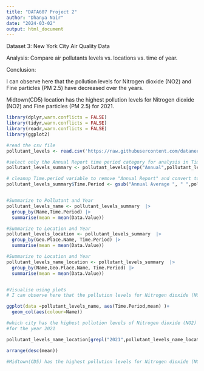```yaml
---
title: "DATA607 Project 2"
author: "Dhanya Nair"
date: "2024-03-02"
output: html_document
---
```


Dataset 3: 
New York City Air Quality Data

Analysis:
Compare air pollutants levels vs. locations vs. time of year.

Conclusion:

I can observe here that the pollution levels for Nitrogen dioxide (NO2) and Fine particles (PM 2.5) have decreased over the years.

Midtown(CD5) location has the highest pollution levels for Nitrogen dioxide (NO2) and Fine particles (PM 2.5) for 2021.
```r



library(dplyr,warn.conflicts = FALSE)
library(tidyr,warn.conflicts = FALSE)
library(readr,warn.conflicts = FALSE)
library(ggplot2)

#read the csv file 
pollutant_levels <- read.csv('https://raw.githubusercontent.com/datanerddhanya/DATA607/main/Air_Quality_20240302.csv', fileEncoding="latin1")

#select only the Annual Report time period category for analysis in Time.Period column
pollutant_levels_summary <- pollutant_levels[grep("Annual",pollutant_levels$Time.Period),] 

# cleanup Time.period variable to remove "Annual Report" and convert to numeric
pollutant_levels_summary$Time.Period <- gsub("Annual Average ", " ",pollutant_levels_summary$Time.Period) 


#Summarize to Pollutant and Year
pollutant_levels_name <- pollutant_levels_summary  |>
  group_by(Name,Time.Period) |>
  summarise(mean = mean(Data.Value))

#Summarize to Location and Year
pollutant_levels_location <- pollutant_levels_summary  |>
  group_by(Geo.Place.Name, Time.Period) |>
  summarise(mean = mean(Data.Value))

#Summarize to Location and Year
pollutant_levels_name_location <- pollutant_levels_summary  |>
  group_by(Name,Geo.Place.Name, Time.Period) |>
  summarise(mean = mean(Data.Value))


#Visualise using plots
# I can observe here that the pollution levels for Nitrogen dioxide (NO2) and Fine particles (PM 2.5) have decreased over the years.

ggplot(data =pollutant_levels_name, aes(Time.Period,mean) )+
  geom_col(aes(colour=Name))

#which city has the highest pollution levels of Nitrogen dioxide (NO2) and Fine particles (PM 2.5)
#for the year 2021

pollutant_levels_name_location[grepl("2021",pollutant_levels_name_location$Time.Period),] |>

arrange(desc(mean))

#Midtown(CD5) has the highest pollution levels for Nitrogen dioxide (NO2) and Fine particles (PM 2.5) for 2021.


```

